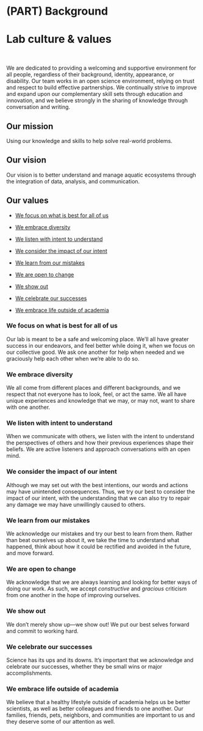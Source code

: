 # (PART) Background {-}

# Lab culture & values

<br>

We are dedicated to providing a welcoming and supportive environment for all people, regardless of their background, identity, appearance, or disability. Our team works in an open science environment, relying on trust and respect to build effective partnerships. We continually strive to improve and expand upon our complementary skill sets through education and innovation, and we believe strongly in the sharing of knowledge through conversation and writing.

## Our mission

Using our knowledge and skills to help solve real-world problems.

## Our vision

Our vision is to better understand and manage aquatic ecosystems through the integration of data, analysis, and communication.

## Our values

* [We focus on what is best for all of us]

* [We embrace diversity]

* [We listen with intent to understand]

* [We consider the impact of our intent]

* [We learn from our mistakes]

* [We are open to change]

* [We show out]

* [We celebrate our successes]

* [We embrace life outside of academia]


### We focus on what is best for all of us {-}

Our lab is meant to be a safe and welcoming place. We'll all have greater success in our endeavors, and feel better while doing it, when we focus on our collective good. We ask one another for help when needed and we graciously help each other when we're able to do so.


### We embrace diversity {-}

We all come from different places and different backgrounds, and we respect that not everyone has to look, feel, or act the same. We all have unique experiences and knowledge that we may, or may not, want to share with one another.


### We listen with intent to understand {-}

When we communicate with others, we listen with the intent to understand the perspectives of others and how their previous experiences shape their beliefs. We are active listeners and approach conversations with an open mind.


### We consider the impact of our intent {-}

Although we may set out with the best intentions, our words and actions may have unintended consequences. Thus, we try our best to consider the impact of our intent, with the understanding that we can also try to repair any damage we may have unwillingly caused to others.


### We learn from our mistakes {-}

We acknowledge our mistakes and try our best to learn from them. Rather than beat ourselves up about it, we take the time to understand what happened, think about how it could be rectified and avoided in the future, and move forward.


### We are open to change {-}

We acknowledge that we are always learning and looking for better ways of doing our work. As such, we accept *constructive* and *gracious* criticism from one another in the hope of improving ourselves.


### We show out {-}

We don't merely show up---we show out! We put our best selves forward and commit to working hard.


### We celebrate our successes {-}

Science has its ups and its downs. It's important that we acknowledge and celebrate our successes, whether they be small wins or major accomplishments.


### We embrace life outside of academia {-}

We believe that a healthy lifestyle outside of academia helps us be better scientists, as well as better colleagues and friends to one another. Our families, friends, pets, neighbors, and communities are important to us and they deserve some of our attention as well.

